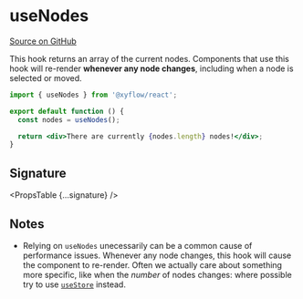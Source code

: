 
# useNodes

[Source on GitHub](https://github.com/wbkd/react-flow/blob/f919cb152dd5a92ec3b4d7e4568ffe099bc2af39/packages/react/src/hooks/useNodes.ts#L8)

This hook returns an array of the current nodes. Components that use this hook
will re-render **whenever any node changes**, including when a node is selected
or moved.

```jsx
import { useNodes } from '@xyflow/react';

export default function () {
  const nodes = useNodes();

  return <div>There are currently {nodes.length} nodes!</div>;
}
```

## Signature

<PropsTable {...signature} />

## Notes

- Relying on `useNodes` unecessarily can be a common cause of performance
  issues. Whenever any node changes, this hook will cause the component to
  re-render. Often we actually care about something more specific, like when
  the _number_ of nodes changes: where possible try to use
  [`useStore`](./useStore) instead.

